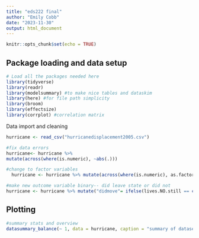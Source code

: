 ```yaml
---
title: "eds222 final"
author: "Emily Cobb"
date: "2023-11-30"
output: html_document
---
```


```r
knitr::opts_chunk$set(echo = TRUE)
```

## Package loading and data setup

```r
# Load all the packages needed here
library(tidyverse)
library(readr)
library(modelsummary) #to make nice tables and dataskim
library(here) #for file path simplicity
library(broom)
library(effectsize)
library(corrplot) #correlation matrix
```

Data import and cleaning

```r
hurricane <- read_csv("hurricanedisplacement2005.csv")
```

```r
#fix data errors
hurricane<- hurricane %>% 
mutate(across(where(is.numeric), ~abs(.)))

```

```r
#change to factor variables 
  hurricane <- hurricane %>% mutate(across(where(is.numeric), as.factor))
```

```r
#make new outcome variable binary-- did leave state or did not 
hurricane <- hurricane %>% mutate("didmove"= ifelse(lives.NO.still == c("2","3"), 1, 0 ))
```

## Plotting

```r
#summary stats and overview
datasummary_balance(~ 1, data = hurricane, caption = "summary of dataset")
```
